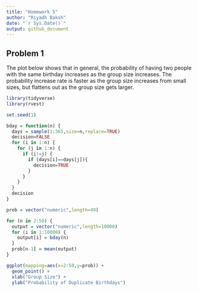 ```yaml
---
title: "Homework 5"
author: "Riyadh Baksh"
date: "`r Sys.Date()`"
output: github_document
---
```


## Problem 1

The plot below shows that in general, the probability of having two people with the same birthday increases as the group size increases. The probability increase rate is faster as the group size increases from small sizes, but flattens out as the group size gets larger.

```r

library(tidyverse)
library(rvest)

set.seed(1)

bday = function(n) {
  days = sample(1:365,size=n,replace=TRUE)
  decision=FALSE
  for (i in 1:n) {
    for (j in 1:n) {
      if (i!=j) {
        if (days[i]==days[j]){
          decision=TRUE
        }
      }
    }
  }
  decision
}

prob = vector("numeric",length=49)

for (n in 2:50) {
  output = vector("numeric",length=10000)
  for (i in 1:10000) {
    output[i] = bday(n)
  }
  prob[n-1] = mean(output)
}

ggplot(mapping=aes(x=2:50,y=prob)) +
  geom_point() +
  xlab("Group Size") +
  ylab("Probability of Duplicate Birthdays")
```